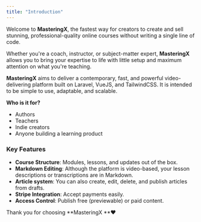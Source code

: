 ```yaml
---
title: "Introduction"
---
```


Welcome to **MasteringX**, the fastest way for creators to create and sell stunning, professional-quality online courses without writing a single line of code.

Whether you're a coach, instructor,  or subject-matter expert, **MasteringX** allows you to bring your expertise to life with little setup and maximum attention on what you're teaching.

**MasteringX** aims to deliver a contemporary, fast, and powerful video-delivering platform built on Laravel, VueJS, and TailwindCSS. It is intended to be simple to use, adaptable, and scalable.

**Who is it for?**

- Authors
- Teachers
- Indie creators
- Anyone building a learning product

### Key Features

- **Course Structure**: Modules, lessons, and updates out of the box.
- **Markdown Editing**: Although the platform is video-based, your lesson descriptions or transcriptions are in Markdown.
- **Article system**: You can also create, edit, delete, and publish articles from drafts.
- **Stripe Integration**: Accept payments easily.
- **Access Control**: Publish free (previewable) or paid content.

Thank you for choosing **MasteringX **❤